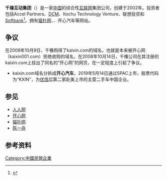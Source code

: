 {{暫定標題|alternate title=改名為“人人”|time=2021-08-01}}
'''千橡互动集团'''（{{lang-en|'''Oak Pacific Interactive'''}}）是一家[[中国|中国]]的综合性[[互联网|互联网]]集团公司，创建于2002年。投资者包括Accel Partners、[[DCM|DCM]]、Itochu Technology Venture、联想投资和[[Softbank|Softbank]]<ref>{{cite web|title=日本软银入股千橡|url=http://tech.sina.com.cn/focus/sbcvc_oaks/index.shtml|publisher=新浪网|accessdate=2013-06-17|archive-date=2015-06-12|archive-url=https://web.archive.org/web/20150612224351/http://tech.sina.com.cn/focus/sbcvc_oaks/index.shtml|dead-url=no}}</ref>。拥有[[猫扑网|猫扑网]]、{{en-link|Trucker Path}}、开心汽车等网站。

== 争议 ==
在2008年10月9日，千橡购得了kaixin.com的域名，也就是本来被开心网（kaixin001.com）拒绝收购的域名，在2008年10月14日，千橡公司在其注册的kaixin.com上挂出了同名的“开心网”的网页，在一定程度上引起了争议。

*kaixin.com域名分拆成'''开心汽车'''，2019年5月14日通过SPAC上市，股票代码为“KXIN”，为[[优信|优信]]后第二家赴美上市的主营二手车中国企业。

== 参见 ==
* [[人人网|人人网]]
* [[开心网|开心网]]
* [[猫扑网|猫扑网]]
* [[陈一舟|陈一舟]]

== 参考资料 ==
{{reflist}}



{{Tech-company-stub}}

[[Category:中國民營企業|Category:中國民營企業]]